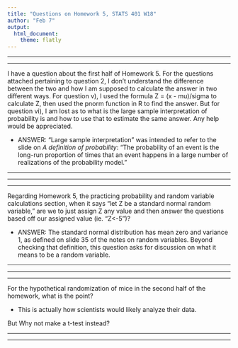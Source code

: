 ```yaml
---
title: "Questions on Homework 5, STATS 401 W18"
author: "Feb 7"
output:
  html_document:
    theme: flatly
---
```



-----

--------

I have a question about the first half of Homework 5. For the questions attached pertaining to question 2, I don't understand the difference between the two and how I am supposed to calculate the answer in two different ways. For question v), I used the formula Z = (x - mu)/sigma to calculate Z, then used the pnorm function in R to find the answer. But for question vi), I am lost as to what is the large sample interpretation of probability is and how to use that to estimate the same answer. Any help would be appreciated.

* ANSWER: "Large sample interpretation" was intended to refer to the slide on _A definition of probability_: "The probability of an event is the long-run proportion of times that an
event happens in a large number of realizations of the probability model."


----------

----------

----------

Regarding Homework 5, the practicing probability and random variable calculations section, when it says “let Z be a standard normal random variable,” are we to just assign Z any value and then answer the questions based off our assigned value (ie. “Z<-5”)?

* ANSWER: The standard normal distribution has mean zero and variance 1, as defined on slide 35 of the notes on random variables. Beyond checking that definition, this question asks for discussion on what it means to be a random variable.

----------

----------

---------

For the hypothetical randomization of mice in the second half of the homework, what is the point? 

* This is actually how scientists would likely analyze their data. 

But Why not make a t-test instead?


-------

-------
